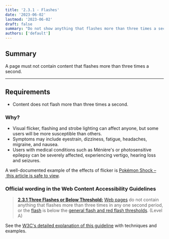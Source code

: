 ```yaml
---
title: '2.3.1 - Flashes'
date: '2023-06-02'
lastmod: '2023-06-02'
draft: false
summary: "Do not show anything that flashes more than three times a second."
authors: ['default']
---
```


## Summary

A page must not contain content that flashes more than three times a second.

---

## Requirements

* Content does not flash more than three times a second.

### Why?

* Visual flicker, flashing and strobe lighting can affect anyone, but some users will be more susceptible than others.
* Symptoms may include eyestrain, dizziness, fatigue, headaches, migraine, and nausea.
* Users with medical conditions such as Ménière's or photosensitive epilepsy can be severely affected, experiencing vertigo, hearing loss and seizures.

A well-documented example of the effects of flicker is [Pokémon Shock – this article is safe to view](http://news.bbc.co.uk/1/hi/sci/tech/40269.stm).

### Official wording in the Web Content Accessibility Guidelines

> [**2.3.1 Three Flashes or Below Threshold:**](https://www.w3.org/TR/UNDERSTANDING-WCAG20/seizure-does-not-violate.html) [Web pages](https://www.w3.org/TR/UNDERSTANDING-WCAG20/seizure-does-not-violate.html#webpagedef) do not contain anything that flashes more than three times in any one second period, or the [flash](https://www.w3.org/TR/UNDERSTANDING-WCAG20/seizure-does-not-violate.html#flash-def) is below the [general flash and red flash thresholds](https://www.w3.org/TR/UNDERSTANDING-WCAG20/seizure-does-not-violate.html#general-thresholddef). (Level A)

See the [W3C's detailed explanation of this guideline](https://www.w3.org/TR/UNDERSTANDING-WCAG20/seizure-does-not-violate.html) with techniques and examples.
